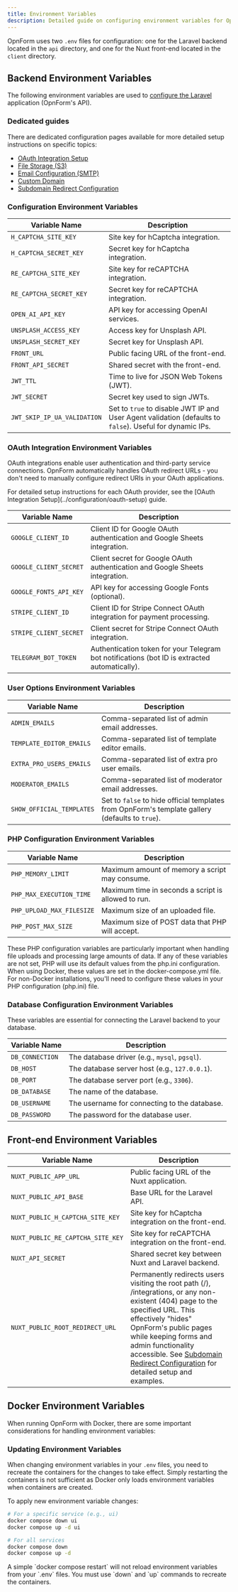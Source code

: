 ```yaml
---
title: Environment Variables
description: Detailed guide on configuring environment variables for OpnForm
---
```


OpnForm uses two `.env` files for configuration: one for the Laravel backend located in the `api` directory, and one for the Nuxt front-end located in the `client` directory.

## Backend Environment Variables

The following environment variables are used to [configure the Laravel](https://laravel.com/docs/11.x/configuration) application (OpnForm's API).

### Dedicated guides

There are dedicated configuration pages available for more detailed setup instructions on specific topics:

-   [OAuth Integration Setup](../configuration/oauth-setup)
-   [File Storage (S3)](../configuration/aws-s3)
-   [Email Configuration (SMTP)](../configuration/email-setup)
-   [Custom Domain](../configuration/custom-domain)
-   [Subdomain Redirect Configuration](../configuration/subdomain-redirect)

### Configuration Environment Variables

| Variable Name               | Description                                                                                              |
| --------------------------- | -------------------------------------------------------------------------------------------------------- |
| `H_CAPTCHA_SITE_KEY`        | Site key for hCaptcha integration.                                                                       |
| `H_CAPTCHA_SECRET_KEY`      | Secret key for hCaptcha integration.                                                                     |
| `RE_CAPTCHA_SITE_KEY`       | Site key for reCAPTCHA integration.                                                                      |
| `RE_CAPTCHA_SECRET_KEY`     | Secret key for reCAPTCHA integration.                                                                    |
| `OPEN_AI_API_KEY`           | API key for accessing OpenAI services.                                                                   |
| `UNSPLASH_ACCESS_KEY`       | Access key for Unsplash API.                                                                             |
| `UNSPLASH_SECRET_KEY`       | Secret key for Unsplash API.                                                                             |
| `FRONT_URL`                 | Public facing URL of the front-end.                                                                      |
| `FRONT_API_SECRET`          | Shared secret with the front-end.                                                                        |
| `JWT_TTL`                   | Time to live for JSON Web Tokens (JWT).                                                                  |
| `JWT_SECRET`                | Secret key used to sign JWTs.                                                                            |
| `JWT_SKIP_IP_UA_VALIDATION` | Set to `true` to disable JWT IP and User Agent validation (defaults to `false`). Useful for dynamic IPs. |

### OAuth Integration Environment Variables

OAuth integrations enable user authentication and third-party service connections. OpnForm automatically handles OAuth redirect URLs - you don't need to manually configure redirect URIs in your OAuth applications.

<Info>
For detailed setup instructions for each OAuth provider, see the [OAuth Integration Setup](../configuration/oauth-setup) guide.
</Info>

| Variable Name           | Description                                                                                               |
| ----------------------- | --------------------------------------------------------------------------------------------------------- |
| `GOOGLE_CLIENT_ID`      | Client ID for Google OAuth authentication and Google Sheets integration.                                 |
| `GOOGLE_CLIENT_SECRET`  | Client secret for Google OAuth authentication and Google Sheets integration.                             |
| `GOOGLE_FONTS_API_KEY`  | API key for accessing Google Fonts (optional).                                                           |
| `STRIPE_CLIENT_ID`      | Client ID for Stripe Connect OAuth integration for payment processing.                                   |
| `STRIPE_CLIENT_SECRET`  | Client secret for Stripe Connect OAuth integration.                                                      |
| `TELEGRAM_BOT_TOKEN`    | Authentication token for your Telegram bot notifications (bot ID is extracted automatically).           |

### User Options Environment Variables

| Variable Name             | Description                                                                                     |
| ------------------------- | ----------------------------------------------------------------------------------------------- |
| `ADMIN_EMAILS`            | Comma-separated list of admin email addresses.                                                  |
| `TEMPLATE_EDITOR_EMAILS`  | Comma-separated list of template editor emails.                                                 |
| `EXTRA_PRO_USERS_EMAILS`  | Comma-separated list of extra pro user emails.                                                  |
| `MODERATOR_EMAILS`        | Comma-separated list of moderator email addresses.                                              |
| `SHOW_OFFICIAL_TEMPLATES` | Set to `false` to hide official templates from OpnForm's template gallery (defaults to `true`). |

### PHP Configuration Environment Variables

| Variable Name             | Description                                         |
| ------------------------- | --------------------------------------------------- |
| `PHP_MEMORY_LIMIT`        | Maximum amount of memory a script may consume.      |
| `PHP_MAX_EXECUTION_TIME`  | Maximum time in seconds a script is allowed to run. |
| `PHP_UPLOAD_MAX_FILESIZE` | Maximum size of an uploaded file.                   |
| `PHP_POST_MAX_SIZE`       | Maximum size of POST data that PHP will accept.     |

These PHP configuration variables are particularly important when handling file uploads and processing large amounts of data. If any of these variables are not set, PHP will use its default values from the php.ini configuration. When using Docker, these values are set in the docker-compose.yml file. For non-Docker installations, you'll need to configure these values in your PHP configuration (php.ini) file.

### Database Configuration Environment Variables

These variables are essential for connecting the Laravel backend to your database.

| Variable Name   | Description                                   |
| --------------- | --------------------------------------------- |
| `DB_CONNECTION` | The database driver (e.g., `mysql`, `pgsql`). |
| `DB_HOST`       | The database server host (e.g., `127.0.0.1`). |
| `DB_PORT`       | The database server port (e.g., `3306`).      |
| `DB_DATABASE`   | The name of the database.                     |
| `DB_USERNAME`   | The username for connecting to the database.  |
| `DB_PASSWORD`   | The password for the database user.           |

## Front-end Environment Variables

| Variable Name                     | Description                                                                                                                                                                                                                                                                                                                                      |
| --------------------------------- | ------------------------------------------------------------------------------------------------------------------------------------------------------------------------------------------------------------------------------------------------------------------------------------------------------------------------------------------------ |
| `NUXT_PUBLIC_APP_URL`             | Public facing URL of the Nuxt application.                                                                                                                                                                                                                                                                                                       |
| `NUXT_PUBLIC_API_BASE`            | Base URL for the Laravel API.                                                                                                                                                                                                                                                                                                                    |
| `NUXT_PUBLIC_H_CAPTCHA_SITE_KEY`  | Site key for hCaptcha integration on the front-end.                                                                                                                                                                                                                                                                                              |
| `NUXT_PUBLIC_RE_CAPTCHA_SITE_KEY` | Site key for reCAPTCHA integration on the front-end.                                                                                                                                                                                                                                                                                             |
| `NUXT_API_SECRET`                 | Shared secret key between Nuxt and Laravel backend.                                                                                                                                                                                                                                                                                              |
| `NUXT_PUBLIC_ROOT_REDIRECT_URL`   | Permanently redirects users visiting the root path (/), /integrations, or any non-existent (404) page to the specified URL. This effectively "hides" OpnForm's public pages while keeping forms and admin functionality accessible. See [Subdomain Redirect Configuration](../configuration/subdomain-redirect) for detailed setup and examples. |


<CloudVersion />

## Docker Environment Variables

When running OpnForm with Docker, there are some important considerations for handling environment variables:

### Updating Environment Variables

When changing environment variables in your `.env` files, you need to recreate the containers for the changes to take effect. Simply restarting the containers is not sufficient as Docker only loads environment variables when containers are created.

To apply new environment variable changes:

```bash
# For a specific service (e.g., ui)
docker compose down ui
docker compose up -d ui

# For all services
docker compose down
docker compose up -d
```

<Warning>
    A simple `docker compose restart` will not reload environment variables from
    your `.env` files. You must use `down` and `up` commands to recreate the
    containers.
</Warning>
